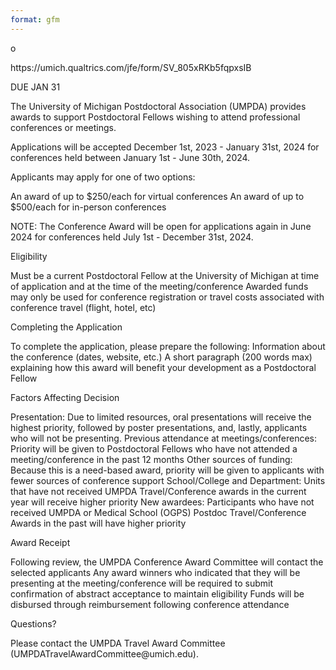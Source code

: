 ```yaml
---
format: gfm
---
```

o

https://umich.qualtrics.com/jfe/form/SV_805xRKb5fqpxsIB

DUE JAN 31

The University of Michigan Postdoctoral Association (UMPDA) provides awards to support Postdoctoral Fellows wishing to attend professional conferences or meetings.

 

Applications will be accepted December 1st, 2023 - January 31st, 2024 for conferences held between January 1st - June 30th, 2024.
 
Applicants may apply for one of two options:

An award of up to $250/each for virtual conferences
An award of up to $500/each for in-person conferences
 

NOTE: The Conference Award will be open for applications again in June 2024 for conferences held July 1st - December 31st, 2024.

 
Eligibility

Must be a current Postdoctoral Fellow at the University of Michigan at time of application and at the time of the meeting/conference
Awarded funds may only be used for conference registration or travel costs associated with conference travel (flight, hotel, etc)

Completing the Application

To complete the application, please prepare the following:
Information about the conference (dates, website, etc.)
A short paragraph (200 words max) explaining how this award will benefit your development as a Postdoctoral Fellow

Factors Affecting Decision

Presentation: Due to limited resources, oral presentations will receive the highest priority, followed by poster presentations, and, lastly, applicants who will not be presenting.
Previous attendance at meetings/conferences: Priority will be given to Postdoctoral Fellows who have not attended a meeting/conference in the past 12 months
Other sources of funding: Because this is a need-based award, priority will be given to applicants with fewer sources of conference support
School/College and Department: Units that have not received UMPDA Travel/Conference awards in the current year will receive higher priority
New awardees: Participants who have not received UMPDA or Medical School (OGPS) Postdoc Travel/Conference Awards in the past will have higher priority

Award Receipt

Following review, the UMPDA Conference Award Committee will contact the selected applicants
Any award winners who indicated that they will be presenting at the meeting/conference will be required to submit confirmation of abstract acceptance to maintain eligibility
Funds will be disbursed through reimbursement following conference attendance

Questions?

Please contact the UMPDA Travel Award Committee (UMPDATravelAwardCommittee@umich.edu).

